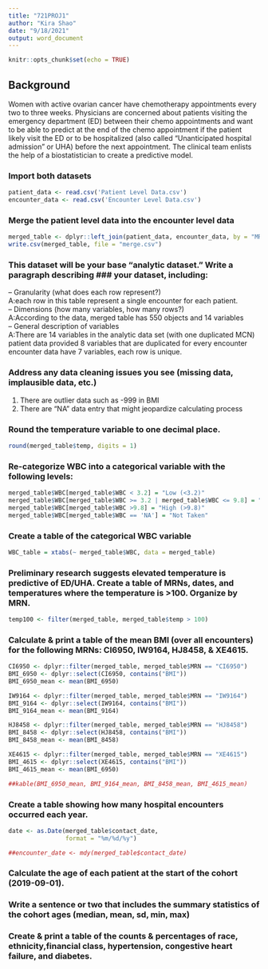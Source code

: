 ```yaml
---
title: "721PROJ1"
author: "Kira Shao"
date: "9/18/2021"
output: word_document
---
```


```r
knitr::opts_chunk$set(echo = TRUE)
```

## Background

Women with active ovarian cancer have chemotherapy appointments every two to three weeks. Physicians are concerned about patients visiting the emergency department (ED) between their chemo appointments and want to be able to predict at the end of the chemo appointment if the patient likely visit the ED or to be hospitalized (also called “Unanticipated hospital admission” or UHA) before the next appointment. The clinical team enlists the help of a biostatistician to create a predictive model. 



### Import both datasets
```r
patient_data <- read.csv('Patient Level Data.csv')
encounter_data <- read.csv('Encounter Level Data.csv')
```

### Merge the patient level data into the encounter level data
```r
merged_table <- dplyr::left_join(patient_data, encounter_data, by = "MRN")
write.csv(merged_table, file = "merge.csv")
```

### This dataset will be your base "analytic dataset." Write a paragraph describing ### your dataset, including:
– Granularity (what does each row represent?)  
A:each row in this table represent a single encounter for each patient.  
– Dimensions (how many variables, how many rows?)  
A:According to the data, merged table has 550 objects and 14 variables  
– General description of variables  
A:There are 14 variables in the analytic data set (with one duplicated MCN)
patient data provided 8 variables that are duplicated for every encounter
encounter data have 7 variables, each row is unique.

### Address any data cleaning issues you see (missing data, implausible data, etc.)  
1. There are outlier data such as -999 in BMI  
2. There are "NA" data entry that might jeopardize calculating process

### Round the temperature variable to one decimal place.  
```r
round(merged_table$temp, digits = 1)
```

### Re-categorize WBC into a categorical variable with the following levels:
```r

merged_table$WBC[merged_table$WBC < 3.2] = "Low (<3.2)"
merged_table$WBC[merged_table$WBC >= 3.2 | merged_table$WBC <= 9.8] = "Normal (3.2-9.8)"
merged_table$WBC[merged_table$WBC >9.8] = "High (>9.8)"
merged_table$WBC[merged_table$WBC == 'NA'] = "Not Taken"
```
### Create a table of the categorical WBC variable
```r
WBC_table = xtabs(~ merged_table$WBC, data = merged_table)
```

### Preliminary research suggests elevated temperature is predictive of ED/UHA. Create a table of MRNs, dates, and temperatures where the temperature is >100. Organize by MRN.  
```r
temp100 <- filter(merged_table, merged_table$temp > 100)
```

### Calculate & print a table of the mean BMI (over all encounters) for the following MRNs: CI6950, IW9164, HJ8458, & XE4615.
```r
CI6950 <- dplyr::filter(merged_table, merged_table$MRN == "CI6950")
BMI_6950 <- dplyr::select(CI6950, contains("BMI"))
BMI_6950_mean <- mean(BMI_6950)

IW9164 <- dplyr::filter(merged_table, merged_table$MRN == "IW9164")
BMI_9164 <- dplyr::select(IW9164, contains("BMI"))
BMI_9164_mean <- mean(BMI_9164)

HJ8458 <- dplyr::filter(merged_table, merged_table$MRN == "HJ8458")
BMI_8458 <- dplyr::select(HJ8458, contains("BMI"))
BMI_8458_mean <- mean(BMI_8458)

XE4615 <- dplyr::filter(merged_table, merged_table$MRN == "XE4615")
BMI_4615 <- dplyr::select(XE4615, contains("BMI"))
BMI_4615_mean <- mean(BMI_6950)

##kable(BMI_6950_mean, BMI_9164_mean, BMI_8458_mean, BMI_4615_mean)
```


### Create a table showing how many hospital encounters occurred each year.  
```r
date <- as.Date(merged_table$contact_date, 
                format = "%m/%d/%y")

##encounter_date <- mdy(merged_table$contact_date)

```


### Calculate the age of each patient at the start of the cohort (2019-09-01).  


### Write a sentence or two that includes the summary statistics of the cohort ages (median, mean, sd, min, max)  


### Create & print a table of the counts & percentages of race, ethnicity,financial class, hypertension, congestive heart failure, and diabetes.









